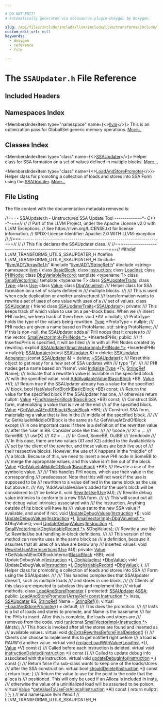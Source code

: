 ```yaml
---

# DO NOT EDIT!
# Automatically generated via docusaurus-plugin-doxygen by Doxygen.

slug: /api/files/include/include/llvm/include/llvm/transforms/include/llvm/transforms/utils/ssaupdater-h
custom_edit_url: null
keywords:
  - doxygen
  - reference
  - file

---
```





# The `SSAUpdater.h` File Reference

<DoxygenPage pluginConfig={pluginConfig}>



## Included Headers

<IncludesList>
<IncludesListItem
  filePath="llvm/ADT/ArrayRef.h"
  permalink="/docs/api/files/include/include/llvm/include/llvm/adt/arrayref-h"
  isLocal="true" />
<IncludesListItem
  filePath="llvm/ADT/StringRef.h"
  permalink="/docs/api/files/include/include/llvm/include/llvm/adt/stringref-h"
  isLocal="true" />
<IncludesListItem
  filePath="string"
  permalink=""
  isLocal="false" />
</IncludesList>

## Namespaces Index

<MembersIndex>

<MembersIndexItem
  type="namespace"
  name={<><a href="/docs/api/namespaces/llvm">llvm</a></>}>
This is an optimization pass for GlobalISel generic memory operations. <a href="/docs/api/namespaces/llvm/#details">More...</a>
</MembersIndexItem>

</MembersIndex>

## Classes Index

<MembersIndex>

<MembersIndexItem
  type="class"
  name={<><a href="/docs/api/classes/llvm/ssaupdater">SSAUpdater</a></>}>
Helper class for SSA formation on a set of values defined in multiple blocks. <a href="/docs/api/classes/llvm/ssaupdater/#details">More...</a>
</MembersIndexItem>

<MembersIndexItem
  type="class"
  name={<><a href="/docs/api/classes/llvm/loadandstorepromoter">LoadAndStorePromoter</a></>}>
Helper class for promoting a collection of loads and stores into SSA Form using the <a href="/docs/api/classes/llvm/ssaupdater">SSAUpdater</a>. <a href="/docs/api/classes/llvm/loadandstorepromoter/#details">More...</a>
</MembersIndexItem>

</MembersIndex>


## File Listing

The file content with the documentation metadata removed is:

<ProgramListing>

<Link id="l00001" /><CodeLine lineNumber="1" lineLink="/docs/api/classes/llvm/ssaupdater/#ae4d9ee7af6013309bc08eb7b3a95ea3b"><span class="doxyHighlightComment">//===- SSAUpdater.h - Unstructured SSA Update Tool --------------&#42;- C++ -&#42;-===//</span></CodeLine>
<Link id="l00002" /><CodeLine lineNumber="2"><span class="doxyHighlightComment">//</span></CodeLine>
<Link id="l00003" /><CodeLine lineNumber="3"><span class="doxyHighlightComment">// Part of the LLVM Project, under the Apache License v2.0 with LLVM Exceptions.</span></CodeLine>
<Link id="l00004" /><CodeLine lineNumber="4"><span class="doxyHighlightComment">// See https://llvm.org/LICENSE.txt for license information.</span></CodeLine>
<Link id="l00005" /><CodeLine lineNumber="5"><span class="doxyHighlightComment">// SPDX-License-Identifier: Apache-2.0 WITH LLVM-exception</span></CodeLine>
<Link id="l00006" /><CodeLine lineNumber="6"><span class="doxyHighlightComment">//</span></CodeLine>
<Link id="l00007" /><CodeLine lineNumber="7"><span class="doxyHighlightComment">//===----------------------------------------------------------------------===//</span></CodeLine>
<Link id="l00008" /><CodeLine lineNumber="8"><span class="doxyHighlightComment">//</span></CodeLine>
<Link id="l00009" /><CodeLine lineNumber="9"><span class="doxyHighlightComment">// This file declares the SSAUpdater class.</span></CodeLine>
<Link id="l00010" /><CodeLine lineNumber="10"><span class="doxyHighlightComment">//</span></CodeLine>
<Link id="l00011" /><CodeLine lineNumber="11"><span class="doxyHighlightComment">//===----------------------------------------------------------------------===//</span></CodeLine>
<Link id="l00012" /><CodeLine lineNumber="12"></CodeLine>
<Link id="l00013" /><CodeLine lineNumber="13"><span class="doxyHighlightPreprocessor">#ifndef LLVM&#95;TRANSFORMS&#95;UTILS&#95;SSAUPDATER&#95;H</span></CodeLine>
<Link id="l00014" /><CodeLine lineNumber="14"><span class="doxyHighlightPreprocessor">#define LLVM&#95;TRANSFORMS&#95;UTILS&#95;SSAUPDATER&#95;H</span></CodeLine>
<Link id="l00015" /><CodeLine lineNumber="15"></CodeLine>
<Link id="l00016" /><CodeLine lineNumber="16"><span class="doxyHighlightPreprocessor">#include &quot;<a href="/docs/api/files/include/include/llvm/include/llvm/adt/arrayref-h">llvm/ADT/ArrayRef.h</a>&quot;</span></CodeLine>
<Link id="l00017" /><CodeLine lineNumber="17"><span class="doxyHighlightPreprocessor">#include &quot;<a href="/docs/api/files/include/include/llvm/include/llvm/adt/stringref-h">llvm/ADT/StringRef.h</a>&quot;</span></CodeLine>
<Link id="l00018" /><CodeLine lineNumber="18"><span class="doxyHighlightPreprocessor">#include &lt;string&gt;</span></CodeLine>
<Link id="l00019" /><CodeLine lineNumber="19"></CodeLine>
<Link id="l00020" /><CodeLine lineNumber="20"><span class="doxyHighlightKeyword">namespace </span><span class="doxyHighlight"><a href="/docs/api/namespaces/llvm">llvm</a> &#123;</span></CodeLine>
<Link id="l00021" /><CodeLine lineNumber="21"></CodeLine>
<Link id="l00022" /><CodeLine lineNumber="22"><span class="doxyHighlightKeyword">class </span><span class="doxyHighlight"><a href="/docs/api/classes/llvm/basicblock">BasicBlock</a>;</span></CodeLine>
<Link id="l00023" /><CodeLine lineNumber="23"><span class="doxyHighlightKeyword">class </span><span class="doxyHighlight"><a href="/docs/api/classes/llvm/instruction">Instruction</a>;</span></CodeLine>
<Link id="l00024" /><CodeLine lineNumber="24"><span class="doxyHighlightKeyword">class </span><span class="doxyHighlight"><a href="/docs/api/classes/llvm/loadinst">LoadInst</a>;</span></CodeLine>
<Link id="l00025" /><CodeLine lineNumber="25"><span class="doxyHighlightKeyword">class </span><span class="doxyHighlight"><a href="/docs/api/classes/llvm/phinode">PHINode</a>;</span></CodeLine>
<Link id="l00026" /><CodeLine lineNumber="26"><span class="doxyHighlightKeyword">class </span><span class="doxyHighlight"><a href="/docs/api/classes/llvm/dbgvariablerecord">DbgVariableRecord</a>;</span></CodeLine>
<Link id="l00027" /><CodeLine lineNumber="27"><span class="doxyHighlightKeyword">template</span><span class="doxyHighlight"> &lt;</span><span class="doxyHighlightKeyword">typename</span><span class="doxyHighlight"> T&gt; </span><span class="doxyHighlightKeyword">class </span><span class="doxyHighlight"><a href="/docs/api/classes/llvm/smallvectorimpl">SmallVectorImpl</a>;</span></CodeLine>
<Link id="l00028" /><CodeLine lineNumber="28"><span class="doxyHighlightKeyword">template</span><span class="doxyHighlight"> &lt;</span><span class="doxyHighlightKeyword">typename</span><span class="doxyHighlight"> T&gt; </span><span class="doxyHighlightKeyword">class </span><span class="doxyHighlight"><a href="/docs/api/classes/llvm/ssaupdatertraits">SSAUpdaterTraits</a>;</span></CodeLine>
<Link id="l00029" /><CodeLine lineNumber="29"><span class="doxyHighlightKeyword">class </span><span class="doxyHighlight"><a href="/docs/api/classes/llvm/type">Type</a>;</span></CodeLine>
<Link id="l00030" /><CodeLine lineNumber="30"><span class="doxyHighlightKeyword">class </span><span class="doxyHighlight"><a href="/docs/api/classes/llvm/use">Use</a>;</span></CodeLine>
<Link id="l00031" /><CodeLine lineNumber="31"><span class="doxyHighlightKeyword">class </span><span class="doxyHighlight"><a href="/docs/api/classes/llvm/value">Value</a>;</span></CodeLine>
<Link id="l00032" /><CodeLine lineNumber="32"><span class="doxyHighlightKeyword">class </span><span class="doxyHighlight"><a href="/docs/api/classes/llvm/dbgvalueinst">DbgValueInst</a>;</span></CodeLine>
<Link id="l00033" /><CodeLine lineNumber="33"></CodeLine>
<Link id="l00034" /><CodeLine lineNumber="34"><span class="doxyHighlightComment">/// Helper class for SSA formation on a set of values defined in</span></CodeLine>
<Link id="l00035" /><CodeLine lineNumber="35"><span class="doxyHighlightComment">/// multiple blocks.</span></CodeLine>
<Link id="l00036" /><CodeLine lineNumber="36"><span class="doxyHighlightComment">///</span></CodeLine>
<Link id="l00037" /><CodeLine lineNumber="37"><span class="doxyHighlightComment">/// This is used when code duplication or another unstructured</span></CodeLine>
<Link id="l00038" /><CodeLine lineNumber="38"><span class="doxyHighlightComment">/// transformation wants to rewrite a set of uses of one value with uses of a</span></CodeLine>
<Link id="l00039" /><CodeLine lineNumber="39"><span class="doxyHighlightComment">/// set of values.</span></CodeLine>
<Link id="l00040" /><CodeLine lineNumber="40" lineLink="/docs/api/classes/llvm/ssaupdater"><span class="doxyHighlightKeyword">class </span><span class="doxyHighlight"><a href="/docs/api/classes/llvm/ssaupdater/#a8450e3821baaad374cd2e01184e07b9c">SSAUpdater</a> &#123;</span></CodeLine>
<Link id="l00041" /><CodeLine lineNumber="41"><span class="doxyHighlight">  </span><span class="doxyHighlightKeyword">friend</span><span class="doxyHighlight"> </span><span class="doxyHighlightKeyword">class </span><span class="doxyHighlight"><a href="/docs/api/classes/llvm/ssaupdatertraits">SSAUpdaterTraits</a>&lt;<a href="/docs/api/classes/llvm/ssaupdater/#a8450e3821baaad374cd2e01184e07b9c">SSAUpdater</a>&gt;;</span></CodeLine>
<Link id="l00042" /><CodeLine lineNumber="42"></CodeLine>
<Link id="l00043" /><CodeLine lineNumber="43"><span class="doxyHighlightKeyword">private</span><span class="doxyHighlight">:</span></CodeLine>
<Link id="l00044" /><CodeLine lineNumber="44"><span class="doxyHighlightComment">  /// This keeps track of which value to use on a per-block basis. When we</span></CodeLine>
<Link id="l00045" /><CodeLine lineNumber="45"><span class="doxyHighlightComment">  /// insert PHI nodes, we keep track of them here.</span></CodeLine>
<Link id="l00046" /><CodeLine lineNumber="46"><span class="doxyHighlight">  </span><span class="doxyHighlightKeywordType">void</span><span class="doxyHighlight"> &#42;AV = </span><span class="doxyHighlightKeyword">nullptr</span><span class="doxyHighlight">;</span></CodeLine>
<Link id="l00047" /><CodeLine lineNumber="47"></CodeLine>
<Link id="l00048" /><CodeLine lineNumber="48"><span class="doxyHighlightComment">  /// ProtoType holds the type of the values being rewritten.</span></CodeLine>
<Link id="l00049" /><CodeLine lineNumber="49"><span class="doxyHighlight">  <a href="/docs/api/classes/llvm/type">Type</a> &#42;ProtoType = </span><span class="doxyHighlightKeyword">nullptr</span><span class="doxyHighlight">;</span></CodeLine>
<Link id="l00050" /><CodeLine lineNumber="50"></CodeLine>
<Link id="l00051" /><CodeLine lineNumber="51"><span class="doxyHighlightComment">  /// PHI nodes are given a name based on ProtoName.</span></CodeLine>
<Link id="l00052" /><CodeLine lineNumber="52"><span class="doxyHighlight">  std::string ProtoName;</span></CodeLine>
<Link id="l00053" /><CodeLine lineNumber="53"></CodeLine>
<Link id="l00054" /><CodeLine lineNumber="54"><span class="doxyHighlightComment">  /// If this is non-null, the SSAUpdater adds all PHI nodes that it creates to</span></CodeLine>
<Link id="l00055" /><CodeLine lineNumber="55"><span class="doxyHighlightComment">  /// the vector.</span></CodeLine>
<Link id="l00056" /><CodeLine lineNumber="56"><span class="doxyHighlight">  <a href="/docs/api/classes/llvm/smallvectorimpl">SmallVectorImpl&lt;PHINode &#42;&gt;</a> &#42;InsertedPHIs;</span></CodeLine>
<Link id="l00057" /><CodeLine lineNumber="57"></CodeLine>
<Link id="l00058" /><CodeLine lineNumber="58"><span class="doxyHighlightKeyword">public</span><span class="doxyHighlight">:</span></CodeLine>
<Link id="l00059" /><CodeLine lineNumber="59"><span class="doxyHighlightComment">  /// If InsertedPHIs is specified, it will be filled</span></CodeLine>
<Link id="l00060" /><CodeLine lineNumber="60"><span class="doxyHighlightComment">  /// in with all PHI Nodes created by rewriting.</span></CodeLine>
<Link id="l00061" /><CodeLine lineNumber="61"><span class="doxyHighlight">  </span><span class="doxyHighlightKeyword">explicit</span><span class="doxyHighlight"> <a href="/docs/api/classes/llvm/ssaupdater/#a8450e3821baaad374cd2e01184e07b9c">SSAUpdater</a>(<a href="/docs/api/classes/llvm/smallvectorimpl">SmallVectorImpl&lt;PHINode &#42;&gt;</a> &#42;InsertedPHIs = </span><span class="doxyHighlightKeyword">nullptr</span><span class="doxyHighlight">);</span></CodeLine>
<Link id="l00062" /><CodeLine lineNumber="62" lineLink="/docs/api/classes/llvm/ssaupdater/#ab12d8b019d8a4561686fa1493476eb7f"><span class="doxyHighlight">  <a href="/docs/api/classes/llvm/ssaupdater/#ab12d8b019d8a4561686fa1493476eb7f">SSAUpdater</a>(</span><span class="doxyHighlightKeyword">const</span><span class="doxyHighlight"> <a href="/docs/api/classes/llvm/ssaupdater/#a8450e3821baaad374cd2e01184e07b9c">SSAUpdater</a> &amp;) = </span><span class="doxyHighlightKeyword">delete</span><span class="doxyHighlight">;</span></CodeLine>
<Link id="l00063" /><CodeLine lineNumber="63" lineLink="/docs/api/classes/llvm/ssaupdater/#a372e48a7ebee2344db07fef48667604e"><span class="doxyHighlight">  <a href="/docs/api/classes/llvm/ssaupdater/#a8450e3821baaad374cd2e01184e07b9c">SSAUpdater</a> &amp;<a href="/docs/api/classes/llvm/ssaupdater/#a372e48a7ebee2344db07fef48667604e">operator=</a>(</span><span class="doxyHighlightKeyword">const</span><span class="doxyHighlight"> <a href="/docs/api/classes/llvm/ssaupdater/#a8450e3821baaad374cd2e01184e07b9c">SSAUpdater</a> &amp;) = </span><span class="doxyHighlightKeyword">delete</span><span class="doxyHighlight">;</span></CodeLine>
<Link id="l00064" /><CodeLine lineNumber="64"><span class="doxyHighlight">  <a href="/docs/api/classes/llvm/ssaupdater/#a5a1cb31475d8d5088cbe0e04e3b27a64">~SSAUpdater</a>();</span></CodeLine>
<Link id="l00065" /><CodeLine lineNumber="65"></CodeLine>
<Link id="l00066" /><CodeLine lineNumber="66"><span class="doxyHighlightComment">  /// Reset this object to get ready for a new set of SSA updates with</span></CodeLine>
<Link id="l00067" /><CodeLine lineNumber="67"><span class="doxyHighlightComment">  /// type &#39;Ty&#39;.</span></CodeLine>
<Link id="l00068" /><CodeLine lineNumber="68"><span class="doxyHighlightComment">  ///</span></CodeLine>
<Link id="l00069" /><CodeLine lineNumber="69"><span class="doxyHighlightComment">  /// PHI nodes get a name based on &#39;Name&#39;.</span></CodeLine>
<Link id="l00070" /><CodeLine lineNumber="70"><span class="doxyHighlight">  </span><span class="doxyHighlightKeywordType">void</span><span class="doxyHighlight"> <a href="/docs/api/classes/llvm/ssaupdater/#a4fe3279aae4f726813a672d4a9b26cb1">Initialize</a>(<a href="/docs/api/classes/llvm/type">Type</a> &#42;Ty, <a href="/docs/api/classes/llvm/stringref">StringRef</a> Name);</span></CodeLine>
<Link id="l00071" /><CodeLine lineNumber="71"></CodeLine>
<Link id="l00072" /><CodeLine lineNumber="72"><span class="doxyHighlightComment">  /// Indicate that a rewritten value is available in the specified block</span></CodeLine>
<Link id="l00073" /><CodeLine lineNumber="73"><span class="doxyHighlightComment">  /// with the specified value.</span></CodeLine>
<Link id="l00074" /><CodeLine lineNumber="74"><span class="doxyHighlight">  </span><span class="doxyHighlightKeywordType">void</span><span class="doxyHighlight"> <a href="/docs/api/classes/llvm/ssaupdater/#af0d1a82b4e629e834c2ed53e5cbe22ef">AddAvailableValue</a>(<a href="/docs/api/classes/llvm/basicblock">BasicBlock</a> &#42;BB, <a href="/docs/api/classes/llvm/value">Value</a> &#42;V);</span></CodeLine>
<Link id="l00075" /><CodeLine lineNumber="75"></CodeLine>
<Link id="l00076" /><CodeLine lineNumber="76"><span class="doxyHighlightComment">  /// Return true if the SSAUpdater already has a value for the specified</span></CodeLine>
<Link id="l00077" /><CodeLine lineNumber="77"><span class="doxyHighlightComment">  /// block.</span></CodeLine>
<Link id="l00078" /><CodeLine lineNumber="78"><span class="doxyHighlight">  </span><span class="doxyHighlightKeywordType">bool</span><span class="doxyHighlight"> <a href="/docs/api/classes/llvm/ssaupdater/#ab671042c23924e0216c4a0b830ad2a04">HasValueForBlock</a>(<a href="/docs/api/classes/llvm/basicblock">BasicBlock</a> &#42;BB) </span><span class="doxyHighlightKeyword">const</span><span class="doxyHighlight">;</span></CodeLine>
<Link id="l00079" /><CodeLine lineNumber="79"></CodeLine>
<Link id="l00080" /><CodeLine lineNumber="80"><span class="doxyHighlightComment">  /// Return the value for the specified block if the SSAUpdater has one,</span></CodeLine>
<Link id="l00081" /><CodeLine lineNumber="81"><span class="doxyHighlightComment">  /// otherwise return nullptr.</span></CodeLine>
<Link id="l00082" /><CodeLine lineNumber="82"><span class="doxyHighlight">  <a href="/docs/api/classes/llvm/value">Value</a> &#42;<a href="/docs/api/classes/llvm/ssaupdater/#a24eaf55565ed385982d147ce3c354b40">FindValueForBlock</a>(<a href="/docs/api/classes/llvm/basicblock">BasicBlock</a> &#42;BB) </span><span class="doxyHighlightKeyword">const</span><span class="doxyHighlight">;</span></CodeLine>
<Link id="l00083" /><CodeLine lineNumber="83"></CodeLine>
<Link id="l00084" /><CodeLine lineNumber="84"><span class="doxyHighlightComment">  /// Construct SSA form, materializing a value that is live at the end</span></CodeLine>
<Link id="l00085" /><CodeLine lineNumber="85"><span class="doxyHighlightComment">  /// of the specified block.</span></CodeLine>
<Link id="l00086" /><CodeLine lineNumber="86"><span class="doxyHighlight">  <a href="/docs/api/classes/llvm/value">Value</a> &#42;<a href="/docs/api/classes/llvm/ssaupdater/#acecfb9d97da9885264b3bde6bd6a64e8">GetValueAtEndOfBlock</a>(<a href="/docs/api/classes/llvm/basicblock">BasicBlock</a> &#42;BB);</span></CodeLine>
<Link id="l00087" /><CodeLine lineNumber="87"></CodeLine>
<Link id="l00088" /><CodeLine lineNumber="88"><span class="doxyHighlightComment">  /// Construct SSA form, materializing a value that is live in the</span></CodeLine>
<Link id="l00089" /><CodeLine lineNumber="89"><span class="doxyHighlightComment">  /// middle of the specified block.</span></CodeLine>
<Link id="l00090" /><CodeLine lineNumber="90"><span class="doxyHighlightComment">  ///</span></CodeLine>
<Link id="l00091" /><CodeLine lineNumber="91"><span class="doxyHighlightComment">  /// \\c GetValueInMiddleOfBlock is the same as \\c GetValueAtEndOfBlock except</span></CodeLine>
<Link id="l00092" /><CodeLine lineNumber="92"><span class="doxyHighlightComment">  /// in one important case: if there is a definition of the rewritten value</span></CodeLine>
<Link id="l00093" /><CodeLine lineNumber="93"><span class="doxyHighlightComment">  /// after the &#39;use&#39; in BB.  Consider code like this:</span></CodeLine>
<Link id="l00094" /><CodeLine lineNumber="94"><span class="doxyHighlightComment">  ///</span></CodeLine>
<Link id="l00095" /><CodeLine lineNumber="95"><span class="doxyHighlightComment">  /// \\code</span></CodeLine>
<Link id="l00096" /><CodeLine lineNumber="96"><span class="doxyHighlightComment">  ///      X1 = ...</span></CodeLine>
<Link id="l00097" /><CodeLine lineNumber="97"><span class="doxyHighlightComment">  ///   SomeBB:</span></CodeLine>
<Link id="l00098" /><CodeLine lineNumber="98"><span class="doxyHighlightComment">  ///      use(X)</span></CodeLine>
<Link id="l00099" /><CodeLine lineNumber="99"><span class="doxyHighlightComment">  ///      X2 = ...</span></CodeLine>
<Link id="l00100" /><CodeLine lineNumber="100"><span class="doxyHighlightComment">  ///      br Cond, SomeBB, OutBB</span></CodeLine>
<Link id="l00101" /><CodeLine lineNumber="101"><span class="doxyHighlightComment">  /// \\endcode</span></CodeLine>
<Link id="l00102" /><CodeLine lineNumber="102"><span class="doxyHighlightComment">  ///</span></CodeLine>
<Link id="l00103" /><CodeLine lineNumber="103"><span class="doxyHighlightComment">  /// In this case, there are two values (X1 and X2) added to the AvailableVals</span></CodeLine>
<Link id="l00104" /><CodeLine lineNumber="104"><span class="doxyHighlightComment">  /// set by the client of the rewriter, and those values are both live out of</span></CodeLine>
<Link id="l00105" /><CodeLine lineNumber="105"><span class="doxyHighlightComment">  /// their respective blocks.  However, the use of X happens in the &#42;middle&#42; of</span></CodeLine>
<Link id="l00106" /><CodeLine lineNumber="106"><span class="doxyHighlightComment">  /// a block.  Because of this, we need to insert a new PHI node in SomeBB to</span></CodeLine>
<Link id="l00107" /><CodeLine lineNumber="107"><span class="doxyHighlightComment">  /// merge the appropriate values, and this value isn&#39;t live out of the block.</span></CodeLine>
<Link id="l00108" /><CodeLine lineNumber="108"><span class="doxyHighlight">  <a href="/docs/api/classes/llvm/value">Value</a> &#42;<a href="/docs/api/classes/llvm/ssaupdater/#a5b0e45dbba53e985f1b9c532fb5f200b">GetValueInMiddleOfBlock</a>(<a href="/docs/api/classes/llvm/basicblock">BasicBlock</a> &#42;BB);</span></CodeLine>
<Link id="l00109" /><CodeLine lineNumber="109"></CodeLine>
<Link id="l00110" /><CodeLine lineNumber="110"><span class="doxyHighlightComment">  /// Rewrite a use of the symbolic value.</span></CodeLine>
<Link id="l00111" /><CodeLine lineNumber="111"><span class="doxyHighlightComment">  ///</span></CodeLine>
<Link id="l00112" /><CodeLine lineNumber="112"><span class="doxyHighlightComment">  /// This handles PHI nodes, which use their value in the corresponding</span></CodeLine>
<Link id="l00113" /><CodeLine lineNumber="113"><span class="doxyHighlightComment">  /// predecessor. Note that this will not work if the use is supposed to be</span></CodeLine>
<Link id="l00114" /><CodeLine lineNumber="114"><span class="doxyHighlightComment">  /// rewritten to a value defined in the same block as the use, but above it.</span></CodeLine>
<Link id="l00115" /><CodeLine lineNumber="115"><span class="doxyHighlightComment">  /// Any &#39;AddAvailableValue&#39;s added for the use&#39;s block will be considered to</span></CodeLine>
<Link id="l00116" /><CodeLine lineNumber="116"><span class="doxyHighlightComment">  /// be below it.</span></CodeLine>
<Link id="l00117" /><CodeLine lineNumber="117"><span class="doxyHighlight">  </span><span class="doxyHighlightKeywordType">void</span><span class="doxyHighlight"> <a href="/docs/api/classes/llvm/ssaupdater/#a05c4f6837ee786e83246beeb01e3aa8d">RewriteUse</a>(<a href="/docs/api/classes/llvm/use">Use</a> &amp;U);</span></CodeLine>
<Link id="l00118" /><CodeLine lineNumber="118"></CodeLine>
<Link id="l00119" /><CodeLine lineNumber="119"><span class="doxyHighlightComment">  /// Rewrite debug value intrinsics to conform to a new SSA form.</span></CodeLine>
<Link id="l00120" /><CodeLine lineNumber="120"><span class="doxyHighlightComment">  ///</span></CodeLine>
<Link id="l00121" /><CodeLine lineNumber="121"><span class="doxyHighlightComment">  /// This will scout out all the debug value intrinsics associated with</span></CodeLine>
<Link id="l00122" /><CodeLine lineNumber="122"><span class="doxyHighlightComment">  /// the instruction. Anything outside of its block will have its</span></CodeLine>
<Link id="l00123" /><CodeLine lineNumber="123"><span class="doxyHighlightComment">  /// value set to the new SSA value if available, and undef if not.</span></CodeLine>
<Link id="l00124" /><CodeLine lineNumber="124"><span class="doxyHighlight">  </span><span class="doxyHighlightKeywordType">void</span><span class="doxyHighlight"> <a href="/docs/api/classes/llvm/ssaupdater/#aa3e6b78bbdd6959f19055f44fa4b7021">UpdateDebugValues</a>(<a href="/docs/api/classes/llvm/instruction">Instruction</a> &#42;<a href="/docs/api/files/lib/lib/support/md5-cpp/#ac0eafdc9ee161b71e7af98af736952fd">I</a>);</span></CodeLine>
<Link id="l00125" /><CodeLine lineNumber="125"><span class="doxyHighlight">  </span><span class="doxyHighlightKeywordType">void</span><span class="doxyHighlight"> <a href="/docs/api/classes/llvm/ssaupdater/#aa3e6b78bbdd6959f19055f44fa4b7021">UpdateDebugValues</a>(<a href="/docs/api/classes/llvm/instruction">Instruction</a> &#42;<a href="/docs/api/files/lib/lib/support/md5-cpp/#ac0eafdc9ee161b71e7af98af736952fd">I</a>,</span></CodeLine>
<Link id="l00126" /><CodeLine lineNumber="126"><span class="doxyHighlight">                         <a href="/docs/api/classes/llvm/smallvectorimpl">SmallVectorImpl&lt;DbgValueInst &#42;&gt;</a> &amp;DbgValues);</span></CodeLine>
<Link id="l00127" /><CodeLine lineNumber="127"><span class="doxyHighlight">  </span><span class="doxyHighlightKeywordType">void</span><span class="doxyHighlight"> <a href="/docs/api/classes/llvm/ssaupdater/#aa3e6b78bbdd6959f19055f44fa4b7021">UpdateDebugValues</a>(<a href="/docs/api/classes/llvm/instruction">Instruction</a> &#42;<a href="/docs/api/files/lib/lib/support/md5-cpp/#ac0eafdc9ee161b71e7af98af736952fd">I</a>,</span></CodeLine>
<Link id="l00128" /><CodeLine lineNumber="128"><span class="doxyHighlight">                         <a href="/docs/api/classes/llvm/smallvectorimpl">SmallVectorImpl&lt;DbgVariableRecord &#42;&gt;</a> &amp;DbgValues);</span></CodeLine>
<Link id="l00129" /><CodeLine lineNumber="129"></CodeLine>
<Link id="l00130" /><CodeLine lineNumber="130"><span class="doxyHighlightComment">  /// Rewrite a use like \\c RewriteUse but handling in-block definitions.</span></CodeLine>
<Link id="l00131" /><CodeLine lineNumber="131"><span class="doxyHighlightComment">  ///</span></CodeLine>
<Link id="l00132" /><CodeLine lineNumber="132"><span class="doxyHighlightComment">  /// This version of the method can rewrite uses in the same block as</span></CodeLine>
<Link id="l00133" /><CodeLine lineNumber="133"><span class="doxyHighlightComment">  /// a definition, because it assumes that all uses of a value are below any</span></CodeLine>
<Link id="l00134" /><CodeLine lineNumber="134"><span class="doxyHighlightComment">  /// inserted values.</span></CodeLine>
<Link id="l00135" /><CodeLine lineNumber="135"><span class="doxyHighlight">  </span><span class="doxyHighlightKeywordType">void</span><span class="doxyHighlight"> <a href="/docs/api/classes/llvm/ssaupdater/#a248544705875de8ef1c533827ec73a2e">RewriteUseAfterInsertions</a>(<a href="/docs/api/classes/llvm/use">Use</a> &amp;U);</span></CodeLine>
<Link id="l00136" /><CodeLine lineNumber="136"></CodeLine>
<Link id="l00137" /><CodeLine lineNumber="137"><span class="doxyHighlightKeyword">private</span><span class="doxyHighlight">:</span></CodeLine>
<Link id="l00138" /><CodeLine lineNumber="138"><span class="doxyHighlight">  <a href="/docs/api/classes/llvm/value">Value</a> &#42;GetValueAtEndOfBlockInternal(<a href="/docs/api/classes/llvm/basicblock">BasicBlock</a> &#42;BB);</span></CodeLine>
<Link id="l00139" /><CodeLine lineNumber="139"><span class="doxyHighlight">  </span><span class="doxyHighlightKeywordType">void</span><span class="doxyHighlight"> UpdateDebugValue(<a href="/docs/api/classes/llvm/instruction">Instruction</a> &#42;<a href="/docs/api/files/lib/lib/support/md5-cpp/#ac0eafdc9ee161b71e7af98af736952fd">I</a>, <a href="/docs/api/classes/llvm/dbgvalueinst">DbgValueInst</a> &#42;<a href="/docs/api/classes/livedebugvalues/dbgvalue">DbgValue</a>);</span></CodeLine>
<Link id="l00140" /><CodeLine lineNumber="140"><span class="doxyHighlight">  </span><span class="doxyHighlightKeywordType">void</span><span class="doxyHighlight"> UpdateDebugValue(<a href="/docs/api/classes/llvm/instruction">Instruction</a> &#42;<a href="/docs/api/files/lib/lib/support/md5-cpp/#ac0eafdc9ee161b71e7af98af736952fd">I</a>, <a href="/docs/api/classes/llvm/dbgvariablerecord">DbgVariableRecord</a> &#42;<a href="/docs/api/classes/livedebugvalues/dbgvalue">DbgValue</a>);</span></CodeLine>
<Link id="l00141" /><CodeLine lineNumber="141"><span class="doxyHighlight">&#125;;</span></CodeLine>
<Link id="l00142" /><CodeLine lineNumber="142"></CodeLine>
<Link id="l00143" /><CodeLine lineNumber="143"><span class="doxyHighlightComment">/// Helper class for promoting a collection of loads and stores into SSA</span></CodeLine>
<Link id="l00144" /><CodeLine lineNumber="144"><span class="doxyHighlightComment">/// Form using the SSAUpdater.</span></CodeLine>
<Link id="l00145" /><CodeLine lineNumber="145"><span class="doxyHighlightComment">///</span></CodeLine>
<Link id="l00146" /><CodeLine lineNumber="146"><span class="doxyHighlightComment">/// This handles complexities that SSAUpdater doesn&#39;t, such as multiple loads</span></CodeLine>
<Link id="l00147" /><CodeLine lineNumber="147"><span class="doxyHighlightComment">/// and stores in one block.</span></CodeLine>
<Link id="l00148" /><CodeLine lineNumber="148"><span class="doxyHighlightComment">///</span></CodeLine>
<Link id="l00149" /><CodeLine lineNumber="149"><span class="doxyHighlightComment">/// Clients of this class are expected to subclass this and implement the</span></CodeLine>
<Link id="l00150" /><CodeLine lineNumber="150"><span class="doxyHighlightComment">/// virtual methods.</span></CodeLine>
<Link id="l00151" /><CodeLine lineNumber="151" lineLink="/docs/api/classes/llvm/loadandstorepromoter"><span class="doxyHighlightKeyword">class </span><span class="doxyHighlight"><a href="/docs/api/classes/llvm/loadandstorepromoter/#a5a4040326a09f994f2b5481cf5c8da82">LoadAndStorePromoter</a> &#123;</span></CodeLine>
<Link id="l00152" /><CodeLine lineNumber="152"><span class="doxyHighlightKeyword">protected</span><span class="doxyHighlight">:</span></CodeLine>
<Link id="l00153" /><CodeLine lineNumber="153" lineLink="/docs/api/classes/llvm/loadandstorepromoter/#adbfdd1721b153d96672de12d3ec06637"><span class="doxyHighlight">  <a href="/docs/api/classes/llvm/ssaupdater">SSAUpdater</a> &amp;<a href="/docs/api/classes/llvm/loadandstorepromoter/#adbfdd1721b153d96672de12d3ec06637">SSA</a>;</span></CodeLine>
<Link id="l00154" /><CodeLine lineNumber="154"></CodeLine>
<Link id="l00155" /><CodeLine lineNumber="155"><span class="doxyHighlightKeyword">public</span><span class="doxyHighlight">:</span></CodeLine>
<Link id="l00156" /><CodeLine lineNumber="156"><span class="doxyHighlight">  <a href="/docs/api/classes/llvm/loadandstorepromoter/#a5a4040326a09f994f2b5481cf5c8da82">LoadAndStorePromoter</a>(<a href="/docs/api/classes/llvm/arrayref">ArrayRef&lt;const Instruction &#42;&gt;</a> Insts,</span></CodeLine>
<Link id="l00157" /><CodeLine lineNumber="157"><span class="doxyHighlight">                       <a href="/docs/api/classes/llvm/ssaupdater">SSAUpdater</a> &amp;S, <a href="/docs/api/classes/llvm/stringref">StringRef</a> Name = <a href="/docs/api/classes/llvm/stringref">StringRef</a>());</span></CodeLine>
<Link id="l00158" /><CodeLine lineNumber="158" lineLink="/docs/api/classes/llvm/loadandstorepromoter/#acd2784430c58fb232b79f7d2db18beaf"><span class="doxyHighlight">  </span><span class="doxyHighlightKeyword">virtual</span><span class="doxyHighlight"> <a href="/docs/api/classes/llvm/loadandstorepromoter/#acd2784430c58fb232b79f7d2db18beaf">~LoadAndStorePromoter</a>() = </span><span class="doxyHighlightKeywordFlow">default</span><span class="doxyHighlight">;</span></CodeLine>
<Link id="l00159" /><CodeLine lineNumber="159"></CodeLine>
<Link id="l00160" /><CodeLine lineNumber="160"><span class="doxyHighlightComment">  /// This does the promotion.</span></CodeLine>
<Link id="l00161" /><CodeLine lineNumber="161"><span class="doxyHighlightComment">  ///</span></CodeLine>
<Link id="l00162" /><CodeLine lineNumber="162"><span class="doxyHighlightComment">  /// Insts is a list of loads and stores to promote, and Name is the basename</span></CodeLine>
<Link id="l00163" /><CodeLine lineNumber="163"><span class="doxyHighlightComment">  /// for the PHIs to insert. After this is complete, the loads and stores are</span></CodeLine>
<Link id="l00164" /><CodeLine lineNumber="164"><span class="doxyHighlightComment">  /// removed from the code.</span></CodeLine>
<Link id="l00165" /><CodeLine lineNumber="165"><span class="doxyHighlight">  </span><span class="doxyHighlightKeywordType">void</span><span class="doxyHighlight"> <a href="/docs/api/classes/llvm/loadandstorepromoter/#ac1da68baf80229b2d8af34499eb1c73f">run</a>(</span><span class="doxyHighlightKeyword">const</span><span class="doxyHighlight"> <a href="/docs/api/classes/llvm/smallvectorimpl">SmallVectorImpl&lt;Instruction &#42;&gt;</a> &amp;Insts);</span></CodeLine>
<Link id="l00166" /><CodeLine lineNumber="166"></CodeLine>
<Link id="l00167" /><CodeLine lineNumber="167"><span class="doxyHighlightComment">  /// This hook is invoked after all the stores are found and inserted as</span></CodeLine>
<Link id="l00168" /><CodeLine lineNumber="168"><span class="doxyHighlightComment">  /// available values.</span></CodeLine>
<Link id="l00169" /><CodeLine lineNumber="169" lineLink="/docs/api/classes/llvm/loadandstorepromoter/#a0559a676152aa1421ed8ff6a4dfde66b"><span class="doxyHighlight">  </span><span class="doxyHighlightKeyword">virtual</span><span class="doxyHighlight"> </span><span class="doxyHighlightKeywordType">void</span><span class="doxyHighlight"> <a href="/docs/api/classes/llvm/loadandstorepromoter/#a0559a676152aa1421ed8ff6a4dfde66b">doExtraRewritesBeforeFinalDeletion</a>() &#123;&#125;</span></CodeLine>
<Link id="l00170" /><CodeLine lineNumber="170"></CodeLine>
<Link id="l00171" /><CodeLine lineNumber="171"><span class="doxyHighlightComment">  /// Clients can choose to implement this to get notified right before</span></CodeLine>
<Link id="l00172" /><CodeLine lineNumber="172"><span class="doxyHighlightComment">  /// a load is RAUW&#39;d another value.</span></CodeLine>
<Link id="l00173" /><CodeLine lineNumber="173" lineLink="/docs/api/classes/llvm/loadandstorepromoter/#a8323f250fbb2b45a78080ae308a15977"><span class="doxyHighlight">  </span><span class="doxyHighlightKeyword">virtual</span><span class="doxyHighlight"> </span><span class="doxyHighlightKeywordType">void</span><span class="doxyHighlight"> <a href="/docs/api/classes/llvm/loadandstorepromoter/#a8323f250fbb2b45a78080ae308a15977">replaceLoadWithValue</a>(<a href="/docs/api/classes/llvm/loadinst">LoadInst</a> &#42;LI, <a href="/docs/api/classes/llvm/value">Value</a> &#42;V)</span><span class="doxyHighlightKeyword"> const </span><span class="doxyHighlight">&#123;&#125;</span></CodeLine>
<Link id="l00174" /><CodeLine lineNumber="174"></CodeLine>
<Link id="l00175" /><CodeLine lineNumber="175"><span class="doxyHighlightComment">  /// Called before each instruction is deleted.</span></CodeLine>
<Link id="l00176" /><CodeLine lineNumber="176" lineLink="/docs/api/classes/llvm/loadandstorepromoter/#a012fcb5ec538c2210ad15e8afcf061ed"><span class="doxyHighlight">  </span><span class="doxyHighlightKeyword">virtual</span><span class="doxyHighlight"> </span><span class="doxyHighlightKeywordType">void</span><span class="doxyHighlight"> <a href="/docs/api/classes/llvm/loadandstorepromoter/#a012fcb5ec538c2210ad15e8afcf061ed">instructionDeleted</a>(<a href="/docs/api/classes/llvm/instruction">Instruction</a> &#42;<a href="/docs/api/files/lib/lib/support/md5-cpp/#ac0eafdc9ee161b71e7af98af736952fd">I</a>)</span><span class="doxyHighlightKeyword"> const </span><span class="doxyHighlight">&#123;&#125;</span></CodeLine>
<Link id="l00177" /><CodeLine lineNumber="177"></CodeLine>
<Link id="l00178" /><CodeLine lineNumber="178"><span class="doxyHighlightComment">  /// Called to update debug info associated with the instruction.</span></CodeLine>
<Link id="l00179" /><CodeLine lineNumber="179" lineLink="/docs/api/classes/llvm/loadandstorepromoter/#aded1d51669c3499f8333ad933f68ec23"><span class="doxyHighlight">  </span><span class="doxyHighlightKeyword">virtual</span><span class="doxyHighlight"> </span><span class="doxyHighlightKeywordType">void</span><span class="doxyHighlight"> <a href="/docs/api/classes/llvm/loadandstorepromoter/#aded1d51669c3499f8333ad933f68ec23">updateDebugInfo</a>(<a href="/docs/api/classes/llvm/instruction">Instruction</a> &#42;<a href="/docs/api/files/lib/lib/support/md5-cpp/#ac0eafdc9ee161b71e7af98af736952fd">I</a>)</span><span class="doxyHighlightKeyword"> const </span><span class="doxyHighlight">&#123;&#125;</span></CodeLine>
<Link id="l00180" /><CodeLine lineNumber="180"></CodeLine>
<Link id="l00181" /><CodeLine lineNumber="181"><span class="doxyHighlightComment">  /// Return false if a sub-class wants to keep one of the loads/stores</span></CodeLine>
<Link id="l00182" /><CodeLine lineNumber="182"><span class="doxyHighlightComment">  /// after the SSA construction.</span></CodeLine>
<Link id="l00183" /><CodeLine lineNumber="183" lineLink="/docs/api/classes/llvm/loadandstorepromoter/#aee1b74c8b9813e189733f6c5a63495e6"><span class="doxyHighlight">  </span><span class="doxyHighlightKeyword">virtual</span><span class="doxyHighlight"> </span><span class="doxyHighlightKeywordType">bool</span><span class="doxyHighlight"> <a href="/docs/api/classes/llvm/loadandstorepromoter/#aee1b74c8b9813e189733f6c5a63495e6">shouldDelete</a>(<a href="/docs/api/classes/llvm/instruction">Instruction</a> &#42;<a href="/docs/api/files/lib/lib/support/md5-cpp/#ac0eafdc9ee161b71e7af98af736952fd">I</a>)</span><span class="doxyHighlightKeyword"> const </span><span class="doxyHighlight">&#123; </span><span class="doxyHighlightKeywordFlow">return</span><span class="doxyHighlight"> </span><span class="doxyHighlightKeyword">true</span><span class="doxyHighlight">; &#125;</span></CodeLine>
<Link id="l00184" /><CodeLine lineNumber="184"></CodeLine>
<Link id="l00185" /><CodeLine lineNumber="185"><span class="doxyHighlightComment">  /// Return the value to use for the point in the code that the alloca is</span></CodeLine>
<Link id="l00186" /><CodeLine lineNumber="186"><span class="doxyHighlightComment">  /// positioned. This will only be used if an Alloca is included in Insts,</span></CodeLine>
<Link id="l00187" /><CodeLine lineNumber="187"><span class="doxyHighlightComment">  /// otherwise the value of a uninitialized load will be assumed to be poison.</span></CodeLine>
<Link id="l00188" /><CodeLine lineNumber="188" lineLink="/docs/api/classes/llvm/loadandstorepromoter/#a00281405f1913aecc88b8aee6b79205b"><span class="doxyHighlight">  </span><span class="doxyHighlightKeyword">virtual</span><span class="doxyHighlight"> <a href="/docs/api/classes/llvm/value">Value</a> &#42;<a href="/docs/api/classes/llvm/loadandstorepromoter/#a00281405f1913aecc88b8aee6b79205b">getValueToUseForAlloca</a>(<a href="/docs/api/classes/llvm/instruction">Instruction</a> &#42;AI)</span><span class="doxyHighlightKeyword"> const </span><span class="doxyHighlight">&#123;</span></CodeLine>
<Link id="l00189" /><CodeLine lineNumber="189"><span class="doxyHighlight">    </span><span class="doxyHighlightKeywordFlow">return</span><span class="doxyHighlight"> </span><span class="doxyHighlightKeyword">nullptr</span><span class="doxyHighlight">;</span></CodeLine>
<Link id="l00190" /><CodeLine lineNumber="190"><span class="doxyHighlight">  &#125;</span></CodeLine>
<Link id="l00191" /><CodeLine lineNumber="191"><span class="doxyHighlight">&#125;;</span></CodeLine>
<Link id="l00192" /><CodeLine lineNumber="192"></CodeLine>
<Link id="l00193" /><CodeLine lineNumber="193"><span class="doxyHighlight">&#125; </span><span class="doxyHighlightComment">// end namespace llvm</span></CodeLine>
<Link id="l00194" /><CodeLine lineNumber="194"></CodeLine>
<Link id="l00195" /><CodeLine lineNumber="195"><span class="doxyHighlightPreprocessor">#endif </span><span class="doxyHighlightComment">// LLVM&#95;TRANSFORMS&#95;UTILS&#95;SSAUPDATER&#95;H</span></CodeLine>

</ProgramListing>


</DoxygenPage>
